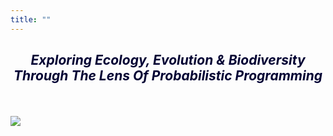 ```yaml
---
title: "" 
---
```


<h2 style="text-align: center; color:#000033;">

<i>Exploring Ecology, Evolution & Biodiversity Through The Lens Of Probabilistic Programming</i>

</h2>

<br />

![](/docs/assets/images/4-state.svg)

<br />
